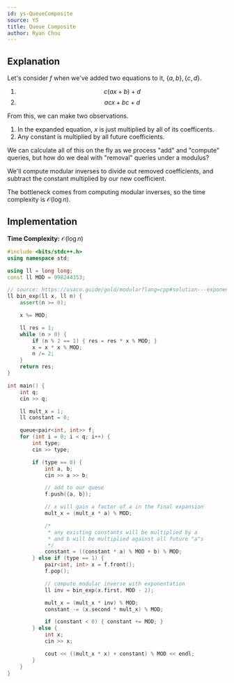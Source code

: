 ```yaml
---
id: ys-QueueComposite
source: YS
title: Queue Composite
author: Ryan Chou
---
```


## Explanation

Let's consider $f$ when we've added two equations to it, $\{a, b\}, \{c, d\}$.

1. $$c(ax + b) + d$$
2. $$acx + bc + d$$

From this, we can make two observations.

1. In the expanded equation, $x$ is just multiplied by all of its coefficents.
2. Any constant is multiplied by all future coefficients.

We can calculate all of this on the fly as we process "add" and "compute" queries, but how do we deal with "removal" queries under a modulus?

<Spoiler title="Handling Removal Queries">

We'll compute modular inverses to divide out removed coefficients, and subtract the constant multiplied by our new coefficient.

The bottleneck comes from computing modular inverses, so the time complexity is $\mathcal{O}(\log n)$.

</Spoiler>

## Implementation

**Time Complexity:** $\mathcal{O}(\log n)$

<LanguageSection>
<CPPSection>

```cpp
#include <bits/stdc++.h>
using namespace std;

using ll = long long;
const ll MOD = 998244353;

// source: https://usaco.guide/gold/modular?lang=cpp#solution---exponentiation
ll bin_exp(ll x, ll n) {
	assert(n >= 0);

	x %= MOD;

	ll res = 1;
	while (n > 0) {
		if (n % 2 == 1) { res = res * x % MOD; }
		x = x * x % MOD;
		n /= 2;
	}
	return res;
}

int main() {
	int q;
	cin >> q;

	ll mult_x = 1;
	ll constant = 0;

	queue<pair<int, int>> f;
	for (int i = 0; i < q; i++) {
		int type;
		cin >> type;

		if (type == 0) {
			int a, b;
			cin >> a >> b;

			// add to our queue
			f.push({a, b});

			// x will gain a factor of a in the final expansion
			mult_x = (mult_x * a) % MOD;

			/*
			 * any existing constants will be multiplied by a
			 * and b will be multiplied against all future "a"s
			 */
			constant = ((constant * a) % MOD + b) % MOD;
		} else if (type == 1) {
			pair<int, int> x = f.front();
			f.pop();

			// compute modular inverse with exponentation
			ll inv = bin_exp(x.first, MOD - 2);

			mult_x = (mult_x * inv) % MOD;
			constant -= (x.second * mult_x) % MOD;

			if (constant < 0) { constant += MOD; }
		} else {
			int x;
			cin >> x;

			cout << ((mult_x * x) + constant) % MOD << endl;
		}
	}
}
```

</CPPSection>
</LanguageSection>
